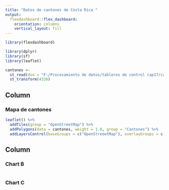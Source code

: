 ---
title: "Datos de cantones de Costa Rica "
output: 
  flexdashboard::flex_dashboard:
    orientation: columns
    vertical_layout: fill
---

```{r setup, include=FALSE}
library(flexdashboard)
```

```{r paquetes}

library(dplyr)
library(sf)
library(leaflet)
```

```{r lectura de datos}
cantones <-
  st_read(dsn = "F:/Procesamiento de datos/tableros de control cap17/cantones_simplificados.geojson.txt")%>%
  st_transform(4326)

```

Column {data-width=500}
-----------------------------------------------------------------------

### Mapa de cantones

```{r mapa}
leaflet() %>%
  addTiles(group = "OpenStreetMap") %>%
  addPolygons(data = cantones, weight = 1.0, group = "Cantones") %>%
  addLayersControl(baseGroups = c("OpenStreeetMap"), overlayGroups = c("Cantones"))
```

Column {data-width=350}
-----------------------------------------------------------------------

### Chart B

```{r}

```

### Chart C

```{r}

```


